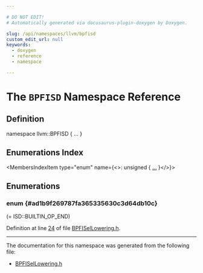 ```yaml
---

# DO NOT EDIT!
# Automatically generated via docusaurus-plugin-doxygen by Doxygen.

slug: /api/namespaces/llvm/bpfisd
custom_edit_url: null
keywords:
  - doxygen
  - reference
  - namespace

---
```





# The `BPFISD` Namespace Reference

<DoxygenPage pluginConfig={pluginConfig}>



## Definition

<CodeBlock>namespace llvm::BPFISD &#123; ... &#125;</CodeBlock>

## Enumerations Index

<MembersIndex>

<MembersIndexItem
  type="enum"
  name={<>: unsigned &#123; <a href="#ad1b9f269787fa365335630c3d64db10c">...</a> &#125;</>}>
</MembersIndexItem>

</MembersIndex>


<SectionDefinition>

## Enumerations

### enum  {#ad1b9f269787fa365335630c3d64db10c}

<MemberDefinition
  prototype="enum llvm::BPFISD::NodeType : unsigned">

<EnumerationList title="Enumeration values">

<Link id="ad1b9f269787fa365335630c3d64db10ca658b923d6fa2a7d735fd11f1ccc0be67" />
<EnumerationListItem name="FIRST_NUMBER">
 (= ISD::BUILTIN&#95;OP&#95;END)
</EnumerationListItem>

<Link id="ad1b9f269787fa365335630c3d64db10cae41726bb5550367a07c5a671858be7b5" />
<EnumerationListItem name="RET_GLUE">

</EnumerationListItem>

<Link id="ad1b9f269787fa365335630c3d64db10caca42e2eb24aaf810e42e359c3480b407" />
<EnumerationListItem name="CALL">

</EnumerationListItem>

<Link id="ad1b9f269787fa365335630c3d64db10ca505121606b82b45e459488d26838235a" />
<EnumerationListItem name="SELECT_CC">

</EnumerationListItem>

<Link id="ad1b9f269787fa365335630c3d64db10ca75975f285edfc06ebf5a08a458ce7fd3" />
<EnumerationListItem name="BR_CC">

</EnumerationListItem>

<Link id="ad1b9f269787fa365335630c3d64db10ca8bed21105d5d2173d31b4f0c3611f183" />
<EnumerationListItem name="Wrapper">

</EnumerationListItem>

<Link id="ad1b9f269787fa365335630c3d64db10cabff0bc85d03f121e5ef54fca06dafe84" />
<EnumerationListItem name="MEMCPY">

</EnumerationListItem>

</EnumerationList>

Definition at line <a href="/docs/api/files/lib/lib/target/lib/target/bpf/bpfisellowering-h/#l00024">24</a> of file <a href="/docs/api/files/lib/lib/target/lib/target/bpf/bpfisellowering-h">BPFISelLowering.h</a>.
</MemberDefinition>

</SectionDefinition>

<hr/>

The documentation for this namespace was generated from the following file:

<ul>
<li><a href="/docs/api/files/lib/lib/target/lib/target/bpf/bpfisellowering-h">BPFISelLowering.h</a></li>
</ul>

</DoxygenPage>
